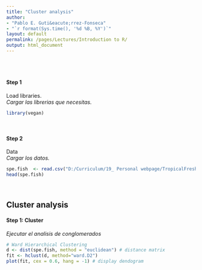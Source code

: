 ```yaml
---
title: "Cluster analysis"
author: 
- "Pablo E. Guti&eacute;rrez-Fonseca"
- "`r format(Sys.time(), '%d %B, %Y')`"
layout: default
permalink: /pages/Lectures/Introduction to R/
output: html_document
---
```

<br/>
<br/>

#### **Step 1**
Load libraries.<br>
_Cargar las librerias que necesitas._
```r
library(vegan)
```

<br>

#### **Step 2**
Data<br>
_Cargar los datos._
```r
spe.fish  <- read.csv("D:/Curriculum/19_ Personal webpage/TropicalFreshwaterEcology/_pages/Lectures/data/Cluster_analysis_fish_PR.csv", header = TRUE, row.names = 1)
head(spe.fish)

```

<br>

## Cluster analysis

#### **Step 1: Cluster**
_Ejecutar el analisis de conglomerados_
```r
# Ward Hierarchical Clustering
d <- dist(spe.fish, method = "euclidean") # distance matrix
fit <- hclust(d, method="ward.D2")
plot(fit, cex = 0.6, hang = -1) # display dendogram
```


